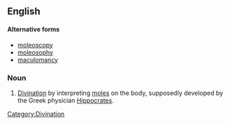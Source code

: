 ==English==

====Alternative forms====
*[[moleoscopy]]
*[[moleosophy]]
*[[maculomancy]]

===Noun===
{{en-noun|-}}

# [[divination|Divination]] by interpreting [[mole]]s on the body, supposedly developed by the Greek physician [[Hippocrates]].

[[Category:Divination]]